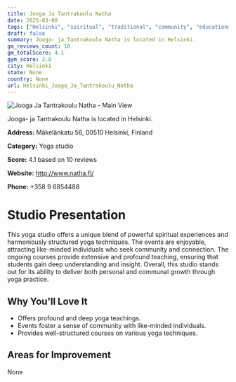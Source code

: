 ```yaml
---
title: Jooga Ja Tantrakoulu Natha
date: 2025-03-08
tags: ["Helsinki", "spiritual", "traditional", "community", "educational", "Helsinki"]  
draft: false
summary: Jooga- ja Tantrakoulu Natha is located in Helsinki.
gm_reviews_count: 10
gm_totalScore: 4.1
gym_score: 2.8
city: Helsinki
state: None
country: None
url: Helsinki_Jooga_Ja_Tantrakoulu_Natha
---
```


<div className="aspect-[16/9] relative my-8">
  <img 
    src="https://streetviewpixels-pa.googleapis.com/v1/thumbnail?panoid=Xpcd3FRgkAAQ3rjfIeI_Fg&cb_client=search.gws-prod.gps&w=408&h=240&yaw=231.23721&pitch=0&thumbfov=100"
    alt="Jooga Ja Tantrakoulu Natha - Main View"
    className="object-cover absolute inset-0 w-full h-full rounded-lg"
  />
</div>

Jooga- ja Tantrakoulu Natha is located in Helsinki.

**Address:** Mäkelänkatu 56, 00510 Helsinki, Finland

**Category:** Yoga studio

**Score:** 4.1 based on 10 reviews

**Website:** http://www.natha.fi/

**Phone:** +358 9 6854488

# Studio Presentation

This yoga studio offers a unique blend of powerful spiritual experiences and harmoniously structured yoga techniques. The events are enjoyable, attracting like-minded individuals who seek community and connection. The ongoing courses provide extensive and profound teaching, ensuring that students gain deep understanding and insight. Overall, this studio stands out for its ability to deliver both personal and communal growth through yoga practice.



## Why You'll Love It

- Offers profound and deep yoga teachings.
- Events foster a sense of community with like-minded individuals.
- Provides well-structured courses on various yoga techniques.

## Areas for Improvement

None

<div className="grid grid-cols-1 xl:grid-cols-2 gap-4 my-8">

</div>